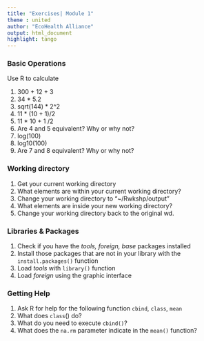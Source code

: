```yaml
---
title: "Exercises| Module 1"
theme : united
author: "EcoHealth Alliance"
output: html_document
highlight: tango
---
```


### Basic Operations

Use R to calculate

1. 300 + 12 + 3
2. 34 * 5.2
3. sqrt(144) * 2^2
4. 11 * (10 + 1)/2
5. 11 * 10 + 1 /2 
6. Are 4 and 5 equivalent? Why or why not? 
7. log(100)
8. log10(100)
9. Are 7 and 8 equivalent? Why or why not?

### Working directory

1. Get your current working directory
2. What elements are within your current working directory? 
3. Change your working directory to "~/Rwkshp/output"
4. What elements are inside your new working directory? 
5. Change your working directory back to the original wd. 

### Libraries & Packages
1. Check if you have the *tools, foreign, base* packages installed
2. Install those packages that are not in your library with the ```install.packages()``` function
3. Load *tools* with ```library()``` function
4. Load *foreign* using the graphic interface 

### Getting Help

1. Ask R for help for the following function ```cbind```, ```class```, ```mean```
2. What does ```class```() do? 
3. What do you need to execute ```cbind()```? 
4. What does the ```na.rm``` parameter indicate in the ```mean()``` function? 


